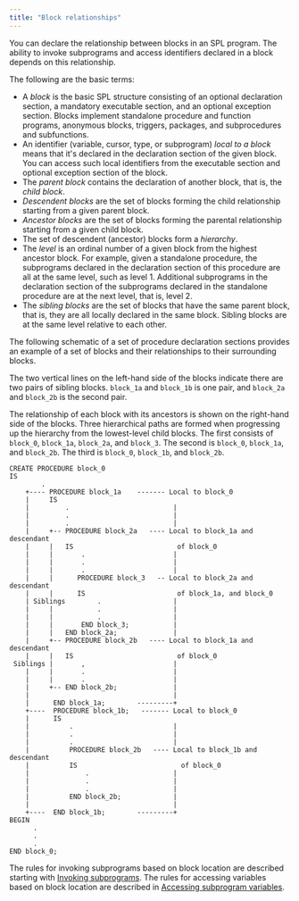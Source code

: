 ```yaml
---
title: "Block relationships"
---
```


<div id="block_relationships" class="registered_link"></div>

You can declare the relationship between blocks in an SPL program. The ability to invoke subprograms and access identifiers declared in a block depends on this relationship.

The following are the basic terms:

-   A *block* is the basic SPL structure consisting of an optional declaration section, a mandatory executable section, and an optional exception section. Blocks implement standalone procedure and function programs, anonymous blocks, triggers, packages, and subprocedures and subfunctions.
-   An identifier (variable, cursor, type, or subprogram) *local to a block* means that it's declared in the declaration section of the given block. You can access such local identifiers from the executable section and optional exception section of the block.
-   The *parent block* contains the declaration of another block, that is, the *child block*.
-   *Descendent blocks* are the set of blocks forming the child relationship starting from a given parent block.
-   *Ancestor blocks* are the set of blocks forming the parental relationship starting from a given child block.
-   The set of descendent (ancestor) blocks form a *hierarchy*.
-   The *level* is an ordinal number of a given block from the highest ancestor block. For example, given a standalone procedure, the subprograms declared in the declaration section of this procedure are all at the same level, such as level 1. Additional subprograms in the declaration section of the subprograms declared in the standalone procedure are at the next level, that is, level 2.
-   The *sibling blocks* are the set of blocks that have the same parent block, that is, they are all locally declared in the same block. Sibling blocks are at the same level relative to each other.

The following schematic of a set of procedure declaration sections provides an example of a set of blocks and their relationships to their surrounding blocks.

The two vertical lines on the left-hand side of the blocks indicate there are two pairs of sibling blocks. `block_1a` and `block_1b` is one pair, and `block_2a` and `block_2b` is the second pair.

The relationship of each block with its ancestors is shown on the right-hand side of the blocks. Three hierarchical paths are formed when progressing up the hierarchy from the lowest-level child blocks. The first consists of `block_0`, `block_1a`, `block_2a`, and `block_3`. The second is `block_0`, `block_1a`, and `block_2b`. The third is `block_0`, `block_1b`, and `block_2b`.

```text
CREATE PROCEDURE block_0
IS
        .
    +---- PROCEDURE block_1a    ------- Local to block_0
    |     IS
    |         .                          |
    |         .                          |
    |         .                          |
    |     +-- PROCEDURE block_2a   ---- Local to block_1a and descendant
    |     |   IS                          of block_0
    |     |       .                      |
    |     |       .                      |
    |     |       .                      |
    |     |      PROCEDURE block_3   -- Local to block_2a and descendant
    |     |      IS                       of block_1a, and block_0
    | Siblings        .                  |
    |     |           .                  |
    |     |           .                  |
    |     |       END block_3;           |
    |     |   END block_2a;              |
    |     +-- PROCEDURE block_2b   ---- Local to block_1a and descendant
    |     |   IS                          of block_0
 Siblings |       ,                      |
    |     |       .                      |
    |     |       .                      |
    |     +-- END block_2b;              |
    |                                    |
    |      END block_1a;        ---------+
    +----  PROCEDURE block_1b;   ------- Local to block_0
    |      IS
    |          .                         |
    |          .                         |
    |          .                         |
    |          PROCEDURE block_2b   ---- Local to block_1b and descendant
    |          IS                          of block_0
    |              .                     |
    |              .                     |
    |              .                     |
    |          END block_2b;             |
    |                                    |
    +----  END block_1b;        ---------+
BEGIN
      .
      .
      .
END block_0;
```

The rules for invoking subprograms based on block location are described starting with [Invoking subprograms](04_invoking_subprograms/#invoking_subprograms). The rules for accessing variables based on block location are described in [Accessing subprogram variables](07_accessing_subprogram_variables/#accessing_subprogram_variables).
